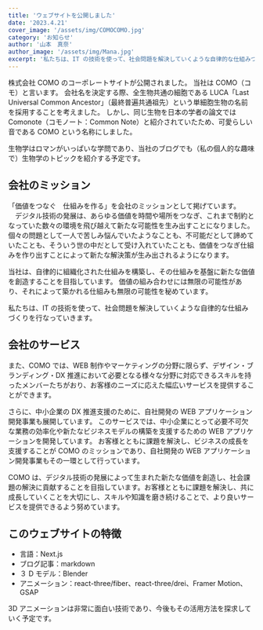 ---
title: 'ウェブサイトを公開しました'
date: '2023.4.21'
cover_image: '/assets/img/COMOCOMO.jpg'
category: 'お知らせ'
author: '山本　真奈'
author_image: '/assets/img/Mana.jpg'
excerpt: '私たちは、IT の技術を使って、社会問題を解決していくような自律的な仕組みづくりを行なっていきます。'
---

株式会社 COMO のコーポレートサイトが公開されました。
当社は COMO（コモ）と言います。
会社名を決定する際、全生物共通の細胞である LUCA「Last Universal Common Ancestor」（最終普遍共通祖先）という単細胞生物の名前を採用することを考えました。
しかし、同じ生物を日本の学者の論文では Comonote（コモノート：Common Note）と紹介されていたため、可愛らしい音である COMO という名称にしました。

生物学はロマンがいっぱいな学問であり、当社のブログでも（私の個人的な趣味で）生物学のトピックを紹介する予定です。

## 会社のミッション

「価値をつなぐ　仕組みを作る」を会社のミッションとして掲げています。
　デジタル技術の発展は、あらゆる価値を時間や場所をつなぎ、これまで制約となっていた数々の環境を飛び越えて新たな可能性を生み出すことになりました。個々の問題として一人で苦しみ悩んでいたようなことも、不可能だとして諦めていたことも、そういう世の中だとして受け入れていたことも、価値をつなぎ仕組みを作り出すことによって新たな解決策が生み出されるようになります。

当社は、自律的に組織化された仕組みを構築し、その仕組みを基盤に新たな価値を創造することを目指しています。
価値の組み合わせには無限の可能性があり、それによって築かれる仕組みも無限の可能性を秘めています。

私たちは、IT の技術を使って、社会問題を解決していくような自律的な仕組みづくりを行なっていきます。

## 会社のサービス

また、COMO では、WEB 制作やマーケティングの分野に限らず、デザイン・ブランディング・DX 推進において必要となる様々な分野に対応できるスキルを持ったメンバーたちがおり、お客様のニーズに応えた幅広いサービスを提供することができます。

さらに、中小企業の DX 推進支援のために、自社開発の WEB アプリケーション開発事業も展開しています。
このサービスでは、中小企業にとって必要不可欠な業務の効率化や新たなビジネスモデルの構築を支援するための WEB アプリケーションを開発しています。
お客様とともに課題を解決し、ビジネスの成長を支援することが COMO のミッションであり、自社開発の WEB アプリケーション開発事業もその一環として行っています。

COMO は、デジタル技術の発展によって生まれた新たな価値を創造し、社会課題の解決に貢献することを目指しています。お客様とともに課題を解決し、共に成長していくことを大切にし、スキルや知識を磨き続けることで、より良いサービスを提供できるよう努めています。

## このウェブサイトの特徴

- 言語：Next.js
- ブログ記事：markdown
- ３ D モデル：Blender
- アニメーション：react-three/fiber、react-three/drei、Framer Motion、GSAP

3D アニメーションは非常に面白い技術であり、今後もその活用方法を探求していく予定です。
